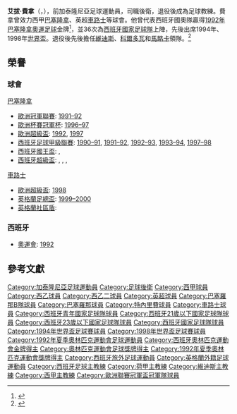 {{noteTA
|G1=足球
|G2=laliga
|G3=英超
|1=zh-hans:阿尔韦特·费雷尔;zh-hk:艾拔·費拿;
|2=zh-hans:费雷尔;zh-hk:費拿;
}}
{{Infobox football biography
| name = 艾拔·費拿
| image =Albert Ferrer Liverpool vs Chelsea CL 08 cropped.jpg
| caption = 
| fullname = Albert Ferrer Llopis
| birth_date = {{birth date and age|1970|6|6|df=y}}
| birth_place = {{flag|CAT}}[[巴塞隆拿|巴塞隆拿]]
| height = {{height|m=1.70}}
| position = [[後衛_(足球)|右後衛]]
| currentclub =
| youthyears1 = | youthclubs1 = Maristas de Rubí
| youthyears2 = 1983–1988 | youthclubs2 = [[巴塞隆拿足球會|巴塞隆拿]]
| years1 = 1988–1990 | clubs1 = [[巴塞隆拿足球會B隊|巴塞隆拿 B]] | caps1 = 47 | goals1 = 2
| years2 = 1990–1998 | clubs2 = [[巴塞隆拿足球會|巴塞隆拿]] | caps2 = 204 | goals2 = 1
| years3 = 1990 | clubs3 = → [[特內里費體育會|特內里費]] (外借) | caps3 = 17 | goals3 = 0
| years4 = 1998–2003 | clubs4 = [[車路士足球會|車路士]] | caps4 = 76 | goals4 = 0
| totalcaps = 344 | totalgoals = 3
| nationalyears1 = 1988 | nationalteam1 = {{tsl|en|Spain national under-18 football team||西班牙 U18}} | nationalcaps1 = 7 | nationalgoals1 = 1
| nationalyears2 = 1988–1989 | nationalteam2 = {{tsl|en|Spain national under-19 football team||西班牙 U19}} | nationalcaps2 = 3 | nationalgoals2 = 0
| nationalyears3 = 1989–1990 | nationalteam3 = {{tsl|en|Spain national under-20 football team||西班牙 U20}} | nationalcaps3 = 5 | nationalgoals3 = 0
| nationalyears4 = 1990–1991 | nationalteam4 = [[西班牙21歲以下國家足球隊|西班牙 U21]] | nationalcaps4 = 2 | nationalgoals4 = 0
| nationalyears5 = 1991–1992 | nationalteam5 = {{tsl|en|Spain national under-23 football team||西班牙 U23}} | nationalcaps5 = 6 | nationalgoals5 = 0
| nationalyears6 = 1991–1999 | nationalteam6 = [[西班牙國家足球隊|西班牙]] | nationalcaps6 = 36 | nationalgoals6 = 0
| manageryears1 = 2010–2011 | managerclubs1 = [[維迪斯職業足球基金會|維迪斯]]
| manageryears2 = 2014 | managerclubs2 = [[科爾多瓦足球俱樂部|科爾多瓦]]
| manageryears3 = 2015 | managerclubs3 = [[皇家馬略卡體育會|馬略卡]]
| medaltemplates = 
{{MedalSport|男子[[夏季奧林匹克運動會足球比賽|足球]]}}
{{MedalCountry|{{ESP}}}}
{{MedalCompetition | [[奧林匹克運動會|奧林匹克運動會]] }}
{{MedalGold|[[1992年夏季奧林匹克運動會|1992 巴塞隆拿]]|[[1992年夏季奧林匹克運動會足球比賽|隊際]]}}
}}

'''艾拔·費拿'''（{{lang|ca|Albert Ferrer}}，{{bd|1970年|6月6日|}}），前加泰隆尼亞足球運動員，司職後衛，退役後成為足球教練。費拿曾效力西甲[[巴塞羅那足球俱樂部|巴塞隆拿]]、英超[[車路士足球會|車路士]]等球會。他曾代表西班牙國奧隊贏得[[1992年夏季奧林匹克運動會足球比賽|1992年巴塞隆拿奧運足球]]金牌<ref>{{cite news|url=http://dameunsilbidito.enlaweb.eu/2010/04/el-triunfo-en-el-futbol-broche-de-oro-para-espana-en-barcelona-92/|title=El triunfo en el fútbol, broche de oro para España en Barcelona 92|trans_title=Football win, icing on the cake for Spain in Barcelona 92|publisher=Dame Un Silbidito|language=es|date=April 2010|accessdate=20 March 2014|archive-url=https://web.archive.org/web/20140320202410/http://dameunsilbidito.enlaweb.eu/2010/04/el-triunfo-en-el-futbol-broche-de-oro-para-espana-en-barcelona-92/|archive-date=2014-03-20|dead-url=yes}}</ref>，並36次為[[西班牙國家足球隊|西班牙國家足球隊]]上陣，先後出席1994年、1998年[[世界盃|世界盃]]。退役後先後擔任[[維迪斯職業足球基金會|維迪斯]]、[[科爾多瓦足球俱樂部|科爾多瓦]]和[[皇家馬略卡體育會|馬略卡]]領隊。<ref>{{cite news|title=El Real Mallorca destituye a Albert ´Chapi´ Ferrer como entrenador|trans_title=Real Mallorca dismiss Albert 'Chapi' Ferrer as manager|url=http://www.diariodemallorca.es/rcd-mallorca/2015/11/30/mallorca-destituye-albert-ferrer-entrenado/1075032.html|accessdate=14 March 2016|publisher=Diario de Mallorca|date=30 November 2015|language=es}}</ref>

==榮譽==
===球會===
;[[巴塞隆拿足球會|巴塞隆拿]]
*[[歐洲冠軍聯賽|歐洲冠軍聯賽]]: [[1991–92年歐洲冠軍盃|1991–92]]
*[[歐洲杯賽冠軍杯|歐洲杯賽冠軍杯]]: [[1996–97年歐洲盃賽冠軍盃|1996–97]]
*[[歐洲超級盃|歐洲超級盃]]: [[1992_UEFA_Super_Cup|1992]], [[1997_UEFA_Super_Cup|1997]]
*[[西班牙足球甲級聯賽|西班牙足球甲級聯賽]]: [[1990–91賽季西班牙足球甲級聯賽|1990–91]], [[1991–92賽季西班牙足球甲級聯賽|1991–92]], [[1992–93賽季西班牙足球甲級聯賽|1992–93]], [[1993–94賽季西班牙足球甲級聯賽|1993–94]], [[1997–98賽季西班牙足球甲級聯賽|1997–98]]
*[[西班牙國王盃|西班牙國王盃]]: {{tsl|en|1996–97 Copa del Rey||1996–97}}, {{tsl|en|1997–98 Copa del Rey||1997–98}}
*[[西班牙超級盃|西班牙超級盃]]: {{tsl|en|1991 Supercopa de España||1991}}, {{tsl|en|1992 Supercopa de España||1992}}, {{tsl|en|1994 Supercopa de España||1994}}, {{tsl|en|1996 Supercopa de España||1996}}

;[[車路士足球會|車路士]]
*[[歐洲超級盃|歐洲超級盃]]: [[1998_UEFA_Super_Cup|1998]]
*[[英格蘭足總盃|英格蘭足總盃]]: [[1999/00球季英格蘭足總盃|1999–2000]]
*[[英格蘭社區盾|英格蘭社區盾]]: {{tsl|en|2000 FA Charity Shield||2000}}

===西班牙===
*[[夏季奧林匹克運動會|奧運會]]: [[1992年夏季奧林匹克運動會足球比賽|1992]]

==參考文獻==
{{reflist}}

{{1994年世界盃足球賽西班牙參賽名單}}
{{1998年世界盃足球賽西班牙參賽名單}}
{{DEFAULTSORT:Ferrer, Albert}}
[[Category:加泰隆尼亞足球運動員|Category:加泰隆尼亞足球運動員]]
[[Category:足球後衛|Category:足球後衛]]
[[Category:西甲球員|Category:西甲球員]]
[[Category:西乙球員|Category:西乙球員]]
[[Category:西乙二球員|Category:西乙二球員]]
[[Category:英超球員|Category:英超球員]]
[[Category:巴塞羅那B隊球員|Category:巴塞羅那B隊球員]]
[[Category:巴塞羅那球員|Category:巴塞羅那球員]]
[[Category:特內里費球員|Category:特內里費球員]]
[[Category:車路士球員|Category:車路士球員]]
[[Category:西班牙青年國家足球隊球員|Category:西班牙青年國家足球隊球員]]
[[Category:西班牙21歲以下國家足球隊球員|Category:西班牙21歲以下國家足球隊球員]]
[[Category:西班牙23歲以下國家足球隊球員|Category:西班牙23歲以下國家足球隊球員]]
[[Category:西班牙國家足球隊球員|Category:西班牙國家足球隊球員]]
[[Category:1994年世界盃足球賽球員|Category:1994年世界盃足球賽球員]]
[[Category:1998年世界盃足球賽球員|Category:1998年世界盃足球賽球員]]
[[Category:1992年夏季奧林匹克運動會足球運動員|Category:1992年夏季奧林匹克運動會足球運動員]]
[[Category:西班牙奧林匹克運動會金牌得主|Category:西班牙奧林匹克運動會金牌得主]]
[[Category:奧林匹克運動會足球獎牌得主|Category:奧林匹克運動會足球獎牌得主]]
[[Category:1992年夏季奧林匹克運動會獎牌得主|Category:1992年夏季奧林匹克運動會獎牌得主]]
[[Category:西班牙旅外足球運動員|Category:西班牙旅外足球運動員]]
[[Category:英格蘭外籍足球運動員|Category:英格蘭外籍足球運動員]]
[[Category:西班牙足球主教練|Category:西班牙足球主教練]]
[[Category:荷甲主教練|Category:荷甲主教練]]
[[Category:維迪斯主教練|Category:維迪斯主教練]]
[[Category:西甲主教練|Category:西甲主教練]]
[[Category:歐洲聯賽冠軍盃冠軍隊球員|Category:歐洲聯賽冠軍盃冠軍隊球員]]